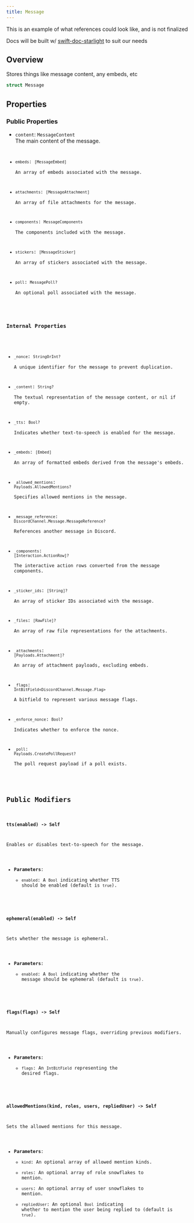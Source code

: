 ```yaml
---
title: Message
---
```



<Aside type="note">
This is an example of what references could look like, and is not finalized

Docs will be built w/ [swift-doc-starlight](https://github.com/darwinx64/swift-doc-starlight) to suit our needs
</Aside>


## Overview
Stores things like message content, any embeds, etc

```swift
struct Message
```

## Properties

### Public Properties

- `content`: `MessageContent`  
  The main content of the message.
  <Code title="Example" lang="swift" code="Message {
  MessageContent {
  ...
  }
  }"/>

- `embeds`: `[MessageEmbed]`  
  An array of embeds associated with the message.

- `attachments`: `[MessageAttachment]`  
  An array of file attachments for the message.

- `components`: `MessageComponents`  
  The components included with the message.

- `stickers`: `[MessageSticker]`  
  An array of stickers associated with the message.

- `poll`: `MessagePoll?`  
  An optional poll associated with the message.

### Internal Properties

- `_nonce`: `StringOrInt?`  
  A unique identifier for the message to prevent duplication.

- `_content`: `String?`  
  The textual representation of the message content, or nil if empty.

- `_tts`: `Bool?`  
  Indicates whether text-to-speech is enabled for the message.

- `_embeds`: `[Embed]`  
  An array of formatted embeds derived from the message's embeds.

- `_allowed_mentions`: `Payloads.AllowedMentions?`  
  Specifies allowed mentions in the message.

- `_message_reference`: `DiscordChannel.Message.MessageReference?`  
  References another message in Discord.

- `_components`: `[Interaction.ActionRow]?`  
  The interactive action rows converted from the message components.

- `_sticker_ids`: `[String]?`  
  An array of sticker IDs associated with the message.

- `_files`: `[RawFile]?`  
  An array of raw file representations for the attachments.

- `_attachments`: `[Payloads.Attachment]?`  
  An array of attachment payloads, excluding embeds.

- `_flags`: `IntBitField<DiscordChannel.Message.Flag>`  
  A bitfield to represent various message flags.

- `_enforce_nonce`: `Bool?`  
  Indicates whether to enforce the nonce.

- `_poll`: `Payloads.CreatePollRequest?`  
  The poll request payload if a poll exists.

## Public Modifiers

### `tts(enabled) -> Self`
Enables or disables text-to-speech for the message.

- **Parameters**:
  - `enabled`: A `Bool` indicating whether TTS should be enabled (default is `true`).

### `ephemeral(enabled) -> Self`
Sets whether the message is ephemeral.

- **Parameters**:
  - `enabled`: A `Bool` indicating whether the message should be ephemeral (default is `true`).

### `flags(flags) -> Self`
Manually configures message flags, overriding previous modifiers.

- **Parameters**:
  - `flags`: An `IntBitField` representing the desired flags.

### `allowedMentions(kind, roles, users, repliedUser) -> Self`
Sets the allowed mentions for this message.

- **Parameters**:
  - `kind`: An optional array of allowed mention kinds.
  - `roles`: An optional array of role snowflakes to mention.
  - `users`: An optional array of user snowflakes to mention.
  - `repliedUser`: An optional `Bool` indicating whether to mention the user being replied to (default is `true`).